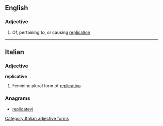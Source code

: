 ==English==

===Adjective===
{{en-adj}}

# Of, pertaining to, or causing [[replication]]

----

==Italian==

===Adjective===
'''replicative''' {{f}}

# Feminine plural form of [[replicativo]]

===Anagrams===
* [[replicatevi#Italian|replicatevi]]

[[Category:Italian adjective forms]]